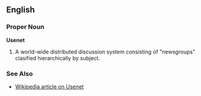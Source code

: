 ==English==

===Proper Noun===
'''Usenet'''

# A world-wide distributed discussion system consisting of "newsgroups" clasified hierarchically by subject.

===See Also===
*[[w:Usenet|Wikipedia article on Usenet]]
